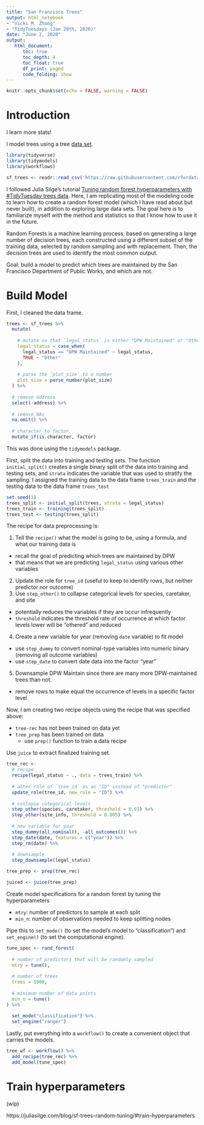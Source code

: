 ```yaml
---
title: "San Francisco Trees"
output: html_notebook
- "Vicki M. Zhang"
- "TidyTuesdays (Jan 28th, 2020)"
date: "June 2, 2020"
output: 
   html_document:
      toc: true
      toc_depth: 4
      toc_float: true
      df_print: paged
      code_folding: show
---
```


```r
knitr::opts_chunk$set(echo = FALSE, warning = FALSE)
```


# Introduction

I learn more stats!

I model trees using a tree [data set](https://raw.githubusercontent.com/rfordatascience/tidytuesday/master/data/2020/2020-01-28/sf_trees.csv).
```r
library(tidyverse)
library(tidymodels)
library(workflows)
```
 
```r
sf_trees <- readr::read_csv('https://raw.githubusercontent.com/rfordatascience/tidytuesday/master/data/2020/2020-01-28/sf_trees.csv')
```

I followed Julia Silge's tutorial [Tuning random forest hyperparameters with #TidyTuesday trees data](https://juliasilge.com/blog/sf-trees-random-tuning/). Here, I am replicating most of the modeling code to learn how to create a random forest model (which I have read about but never built), in addition to exploring large data sets. The goal here is to familiarize myself with the method and statistics so that I know how to use it in the future.

Random Forests is a machine learning process, based on generating a large number of decision trees, each constructed using a different subset of the training data, selected by random sampling and with replacement. Then, the decision trees are used to identify the most common output.

Goal: build a model to predict which trees are maintained by the San Francisco Department of Public Works, and which are not.



# Build Model

First, I cleaned the data frame.

```r
trees <- sf_trees %>% 
  mutate(
    
    # mutate so that `legal_status` is either "DPW Maintained" or "Other"
    legal_status = case_when(
      legal_status == "DPW Maintained" ~ legal_status,
      TRUE ~ "Other"
    ),
    
    # parse the `plot_size` to a number
    plot_size = parse_number(plot_size)
  ) %>% 
  
  # remove address
  select(-address) %>% 
  
  # remove NAs
  na.omit() %>% 
  
  # character to factor
  mutate_if(is.character, factor)
```

This was done using the `tidymodels` package.

First, split the data into training and testing sets. The function `initial_split()` creates a single binary split of the data into training and testing sets, and `strata` indicates the variable that was used to stratify the sampling. I assigned the training data to the data frame `trees_train` and the testing data to the data frame `trees_test`

```r
set.seed(1)
trees_split <- initial_split(trees, strata = legal_status)
trees_train <- training(trees_split)
trees_test <- testing(trees_split)
```

The recipe for data preprocessing is:

1. Tell the `recipe()` what the model is going to be, using a formula, and what our training data is
  - recall the goal of predicting which trees are maintained by DPW
  - that means that we are predicting `legal_status` using various other variables
2. Update the role for `tree_id` (useful to keep to identify rows, but neither predictor nor outcome)
3. Use `step_other()` to collapse categorical levels for species, caretaker, and site
  - potentially reduces the variables if they are occur infrequently
  - `threshold` indicates the threshold rate of occurrence at which factor levels lower will be "othered" and reduced
4. Create a new variable for year (removing `date` variable) to fit model
  - use `step_dummy` to convert nominal-type variables into numeric binary (removing all outcome variables)
  - use `step_date` to convert date data into the factor "year"
5. Downsample DPW Maintain since there are many more DPW-maintained trees than not.
  - remove rows to make equal the occurrence of levels in a specific factor level


Now, I am creating two recipe objects using the recipe that was specified above:

- `tree-rec` has not been trained on data yet
- `tree_prep` has been trained on data
  - use `prep()` function to train a data recipe

Use `juice` to extract finalized training set.

```r
tree_rec <-
  # recipe
  recipe(legal_status ~ ., data = trees_train) %>% 
  
  # alter role of `tree_id` as an "ID" instead of "predictor"
  update_role(tree_id, new_role = "ID") %>% 
  
  # collapse categorical levels
  step_other(species, caretaker, threshold = 0.01) %>% 
  step_other(site_info, threshold = 0.005) %>% 
  
  # new variable for year
  step_dummy(all_nominal(), -all_outcomes()) %>% 
  step_date(date, features = c("year")) %>% 
  step_rm(date) %>% 
  
  # downsample
  step_downsample(legal_status)
```

```r
tree_prep <- prep(tree_rec)
```

```r
juiced <- juice(tree_prep)
```

Create model specifications for a random forest by tuning the hyperparameters 

- `mtry`: number of predictors to sample at each split
- `min_n`: number of observations needed to keep splitting nodes

Pipe this to `set_mode()` (to set the model's model to "classification") and `set_engine()` (to set the computational engine).

```r
tune_spec <- rand_forest(
  
  # number of predictors that will be randomly sampled
  mtry = tune(),
  
  # number of trees
  trees = 1000, 
  
  # minimum number of data points
  min_n = tune()
) %>% 
  
  set_mode("classification") %>% 
  set_engine("ranger")
```


Lastly, put everything into a `workflow()` to create a convenient object that carries the models. 

```r
tree_wf <- workflow() %>%
  add_recipe(tree_rec) %>%
  add_model(tune_spec)
```


# Train hyperparameters

(wip)

https://juliasilge.com/blog/sf-trees-random-tuning/#train-hyperparameters



















